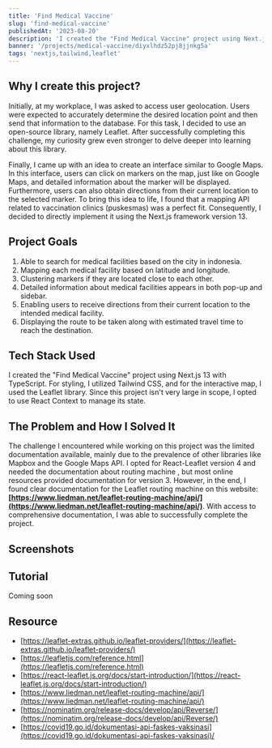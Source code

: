 ```yaml
---
title: 'Find Medical Vaccine'
slug: 'find-medical-vaccine'
publishedAt: '2023-08-20'
description: 'I created the "Find Medical Vaccine" project using Next.js 13 with TypeScript and leaflet'
banner: '/projects/medical-vaccine/diyxlhdz52pj8jjnkg5a'
tags: 'nextjs,tailwind,leaflet'
---
```


## Why I create this project?

Initially, at my workplace, I was asked to access user geolocation. Users were expected to accurately determine the desired location point and then send that information to the database. For this task, I decided to use an open-source library, namely Leaflet. After successfully completing this challenge, my curiosity grew even stronger to delve deeper into learning about this library.

Finally, I came up with an idea to create an interface similar to Google Maps. In this interface, users can click on markers on the map, just like on Google Maps, and detailed information about the marker will be displayed. Furthermore, users can also obtain directions from their current location to the selected marker. To bring this idea to life, I found that a mapping API related to vaccination clinics (puskesmas) was a perfect fit. Consequently, I decided to directly implement it using the Next.js framework version 13.

## Project Goals

1. Able to search for medical facilities based on the city in indonesia.
2. Mapping each medical facility based on latitude and longitude.
3. Clustering markers if they are located close to each other.
4. Detailed information about medical facilities appears in both pop-up and sidebar.
5. Enabling users to receive directions from their current location to the intended medical facility.
6. Displaying the route to be taken along with estimated travel time to reach the destination.

## Tech Stack Used

I created the "Find Medical Vaccine" project using Next.js 13 with TypeScript. For styling, I utilized Tailwind CSS, and for the interactive map, I used the Leaflet library. Since this project isn't very large in scope, I opted to use React Context to manage its state.

## The Problem and How I Solved It

The challenge I encountered while working on this project was the limited documentation available, mainly due to the prevalence of other libraries like Mapbox and the Google Maps API. I opted for React-Leaflet version 4 and needed the documentation about routing machine , but most online resources provided documentation for version 3. However, in the end, I found clear documentation for the Leaflet routing machine on this website: **[https://www.liedman.net/leaflet-routing-machine/api/](https://www.liedman.net/leaflet-routing-machine/api/)**. With access to comprehensive documentation, I was able to successfully complete the project.

## Screenshots

<SplitImage>
  <Split>
    <CloudinaryImg
      mdx
      className="!mb-0"
      publicId="projects/medical-vaccine/diyxlhdz52pj8jjnkg5a"
      alt="landing-page"
      width={800}
      height={426}
    />
  </Split>
  <Split>
    <CloudinaryImg
      mdx
      className="!mb-0"
      publicId="projects/medical-vaccine/dyf9ps4hembkjkofsuxt"
      alt="landing-page"
      width={800}
      height={426}
    />
  </Split>
  <Split>
    <CloudinaryImg
      mdx
      className="!mb-0"
      publicId="projects/medical-vaccine/kgfr5ddkyjctt48u1dxy"
      alt="landing-page"
      width={800}
      height={426}
    />
  </Split>
  <Split>
    <CloudinaryImg
      mdx
      className="!mb-0"
      publicId="projects/medical-vaccine/fuc7ys7o5tqh7sqdrbt0"
      alt="landing-page"
      width={800}
      height={426}
    />
  </Split>
  <Split>
    <CloudinaryImg
      mdx
      className="!mb-0"
      publicId="projects/medical-vaccine/oahfrczp2x8lg5mv82g6"
      alt="landing-page"
      width={800}
      height={426}
    />
  </Split>
  <Split>
    <CloudinaryImg
      mdx
      className="!mb-0"
      publicId="projects/medical-vaccine/wd5nf4ov1ghhstbuqrtq"
      alt="landing-page"
      width={800}
      height={426}
    />
  </Split>
</SplitImage>

## Tutorial

Coming soon

## Resource

- [https://leaflet-extras.github.io/leaflet-providers/](https://leaflet-extras.github.io/leaflet-providers/)
- [https://leafletjs.com/reference.html](https://leafletjs.com/reference.html)
- [https://react-leaflet.js.org/docs/start-introduction/](https://react-leaflet.js.org/docs/start-introduction/)
- [https://www.liedman.net/leaflet-routing-machine/api/](https://www.liedman.net/leaflet-routing-machine/api/)
- [https://nominatim.org/release-docs/develop/api/Reverse/](https://nominatim.org/release-docs/develop/api/Reverse/)
- [https://covid19.go.id/dokumentasi-api-faskes-vaksinasi](https://covid19.go.id/dokumentasi-api-faskes-vaksinasi)/
